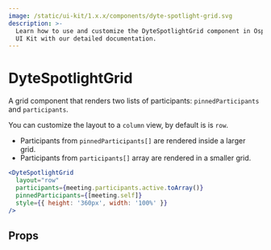 ```yaml
---
image: /static/ui-kit/1.x.x/components/dyte-spotlight-grid.svg
description: >-
  Learn how to use and customize the DyteSpotlightGrid component in Ospi's React
  UI Kit with our detailed documentation.
---
```


# DyteSpotlightGrid

A grid component that renders two lists of participants: `pinnedParticipants` and `participants`.

You can customize the layout to a `column` view, by default is is `row`.

- Participants from `pinnedParticipants[]` are rendered inside a larger grid.
- Participants from `participants[]` array are rendered in a smaller grid.

```jsx live
<DyteSpotlightGrid
  layout="row"
  participants={meeting.participants.active.toArray()}
  pinnedParticipants={[meeting.self]}
  style={{ height: '360px', width: '100%' }}
/>
```

## Props

<PropsTable of="dyte-spotlight-grid" />

<head>
  <title>React UI Kit DyteSpotlightGrid</title>
</head>
